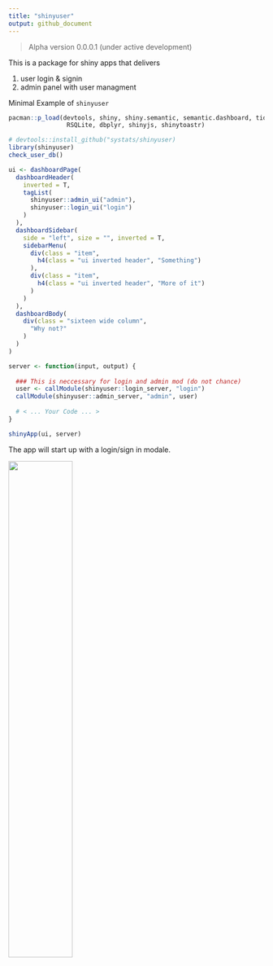 ```yaml
---
title: "shinyuser"
output: github_document
---
```


> Alpha version 0.0.0.1 (under active development)


This is a package for shiny apps that delivers

1. user login & signin
2. admin panel with user managment

Minimal Example of `shinyuser`

```r
pacman::p_load(devtools, shiny, shiny.semantic, semantic.dashboard, tidyverse,
                RSQLite, dbplyr, shinyjs, shinytoastr)

# devtools::install_github("systats/shinyuser)
library(shinyuser)
check_user_db()

ui <- dashboardPage(
  dashboardHeader(
    inverted = T, 
    tagList(
      shinyuser::admin_ui("admin"), 
      shinyuser::login_ui("login")
    ) 
  ),
  dashboardSidebar(
    side = "left", size = "", inverted = T,
    sidebarMenu(
      div(class = "item",
        h4(class = "ui inverted header", "Something")
      ),
      div(class = "item",
        h4(class = "ui inverted header", "More of it")
      )
    )
  ),
  dashboardBody(
    div(class = "sixteen wide column",
      "Why not?"
    )
  )
)

server <- function(input, output) {
  
  ### This is neccessary for login and admin mod (do not chance)
  user <- callModule(shinyuser::login_server, "login") 
  callModule(shinyuser::admin_server, "admin", user) 
  
  # < ... Your Code ... >
}

shinyApp(ui, server)
```

The app will start up with a login/sign in modale.

<img src = "screen_login.png" width = "50%">